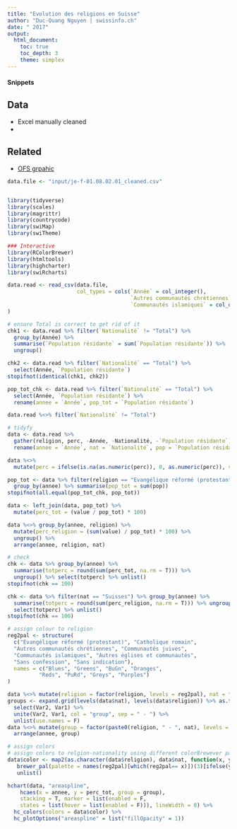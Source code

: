 ```yaml
---
title: "Evolution des religions en Suisse"
author: "Duc-Quang Nguyen | swissinfo.ch"
date: " 2017"
output: 
  html_document:
    toc: true
    toc_depth: 3
    theme: simplex
---
```




#### Snippets

## Data

* Excel manually cleaned 
* 

## Related
* [OFS grpahic](https://www.bfs.admin.ch/bfs/fr/home/statistiques/population/langues-religions/religions.html)


```r
data.file <- "input/je-f-01.08.02.01_cleaned.csv"


library(tidyverse)
library(scales)
library(magrittr)
library(countrycode)
library(swiMap)
library(swiTheme)

### Interactive 
library(RColorBrewer)
library(htmltools)
library(highcharter)
library(swiRcharts)
```


```r
data.read <- read_csv(data.file, 
                      col_types = cols(`Année` = col_integer(), 
                                       `Autres communautés chrétiennes` = col_double(), 
                                       `Communautés islamiques` = col_double())
) 

# ensure Total is correct to get rid of it
chk1 <- data.read %>% filter(`Nationalité` != "Total") %>% 
  group_by(Année) %>%
  summarise(`Population résidante` = sum(`Population résidante`)) %>%
  ungroup() 

chk2 <- data.read %>% filter(`Nationalité` == "Total") %>% 
  select(Année, `Population résidante`)
stopifnot(identical(chk1, chk2))

pop_tot_chk <- data.read %>% filter(`Nationalité` == "Total") %>% 
  select(Année, `Population résidante`) %>% 
  rename(annee = `Année`, pop_tot = `Population résidante`)

data.read %<>% filter(`Nationalité` != "Total")

# tidyfy
data <- data.read %>% 
  gather(religion, perc, -Année, -Nationalité, -`Population résidante`) %>%
  rename(annee = `Année`, nat = `Nationalité`, pop = `Population résidante`)

data %<>% 
  mutate(perc = ifelse(is.na(as.numeric(perc)), 0, as.numeric(perc)), value = (perc / 100) * pop)

pop_tot <- data %>% filter(religion == "Evangélique réformé (protestant)") %>% 
  group_by(annee) %>% summarise(pop_tot = sum(pop))
stopifnot(all.equal(pop_tot_chk, pop_tot))

data <- left_join(data, pop_tot) %>%
  mutate(perc_tot = (value / pop_tot) * 100)

data %<>% group_by(annee, religion) %>% 
  mutate(perc_religion = (sum(value) / pop_tot) * 100) %>% 
  ungroup() %>%
  arrange(annee, religion, nat)

# check
chk <- data %>% group_by(annee) %>% 
  summarise(totperc = round(sum(perc_tot, na.rm = T))) %>% 
  ungroup() %>% select(totperc) %>% unlist()
stopifnot(chk == 100)

chk <- data %>% filter(nat == "Suisses") %>% group_by(annee) %>% 
  summarise(totperc = round(sum(perc_religion, na.rm = T))) %>% ungroup() %>%
  select(totperc) %>% unlist()
stopifnot(chk == 100)

```


```r
# assign colour to religion
reg2pal <- structure(
  c("Evangélique réformé (protestant)", "Catholique romain",
  "Autres communautés chrétiennes", "Communautés juives",
  "Communautés islamiques", "Autres églises et communautés",
  "Sans confession", "Sans indication"),
  names = c("Blues", "Greens", "BuGn", "Oranges", 
          "Reds", "PuRd", "Greys", "Purples")
)

data %<>% mutate(religion = factor(religion, levels = reg2pal), nat = factor(nat, levels = c("Suisses", "Etrangers")))  
groups <- expand.grid(levels(data$nat), levels(data$religion)) %>% as.tibble() %>% 
  select(Var2, Var1) %>%
  unite(Var2, Var1, col = "group", sep = " - ") %>% 
  unlist(use.names = F)
data %<>% mutate(group = factor(paste0(religion, " - ", nat), levels = rev(groups))) %>%
  arrange(annee, group)

# assign colors
# assign colors to relgion-nationality using different colorBrewever palette
data$color <- map2(as.character(data$religion), data$nat, function(x, y) 
   brewer_pal(palette = names(reg2pal)[which(reg2pal== x)])(3)[ifelse(y == "Suisses", 3, 2)]) %>% 
   unlist()
```

```r
hchart(data, "areaspline", 
    hcaes(x = annee, y = perc_tot, group = group), 
    stacking = T, marker = list(enabled = F,
    states = list(hover = list(enabled = F))), lineWidth = 0) %>%
  hc_colors(colors = data$color) %>%
  hc_plotOptions("areaspline" = list("fillOpacity" = 1))
 
 
```